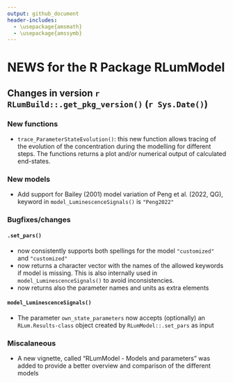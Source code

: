 ```yaml
---
output: github_document
header-includes:
  - \usepackage{amsmath}
  - \usepackage{amssymb}
---
```

  <!-- NEWS.md was auto-generated by NEWS.Rmd. Please DO NOT edit by hand!-->

# NEWS for the R Package RLumModel

## Changes in version `r RLumBuild::.get_pkg_version()` (`r Sys.Date()`)

### New functions
*  `trace_ParameterStateEvolution()`: this new function allows tracing of the evolution of 
the concentration during the modelling for different steps. The functions returns a plot
and/or numerical output of calculated end-states. 

### New models
* Add support for Bailey (2001) model variation of Peng et al. (2022, QG), keyword
in `model_LuminescenceSignals()` is `"Peng2022"`

### Bugfixes/changes

#### `.set_pars()`
* now consistently supports both spellings for the model `"customized"` and `"customized"`
* now returns a character vector with the names of the allowed keywords if model is missing. This is also internally used in `model_LuminescenceSignals()` 
to avoid inconsistencies. 
* now returns also the parameter names and units as extra elements 

#### `model_LuminescenceSignals()`
* The parameter `own_state_parameters` now accepts (optionally) an `RLum.Results-class` object created
by `RLumModel::.set_pars` as input 

### Miscalaneous
* A new vignette, called "RLumModel - Models and parameters" was added to provide
a better overview and comparison of the different models
